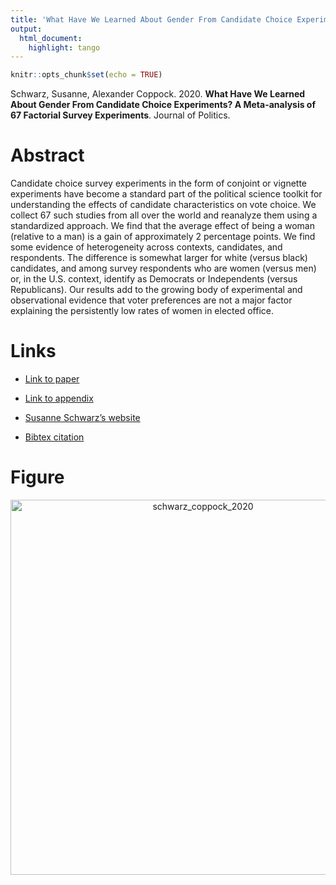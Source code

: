 ```yaml
---
title: 'What Have We Learned About Gender From Candidate Choice Experiments? A Meta-analysis of 67 Factorial Survey Experiments'
output:
  html_document:
    highlight: tango
---
```


```r
knitr::opts_chunk$set(echo = TRUE)
```

Schwarz, Susanne, Alexander Coppock. 2020. <b>What Have We Learned About Gender From Candidate Choice Experiments? A Meta-analysis of 67 Factorial Survey Experiments</b>. Journal of Politics.

# Abstract
Candidate choice survey experiments in the form of conjoint or vignette experiments have become a standard part of the political science toolkit for understanding the effects of candidate characteristics on vote choice. We collect 67 such studies from all over the world and reanalyze them using a standardized approach. We find that the average effect of being a woman (relative to a man) is a gain of approximately 2 percentage points. We find some evidence of heterogeneity across contexts, candidates, and respondents. The difference is somewhat larger for white (versus black) candidates, and among survey respondents who are women (versus men) or, in the U.S. context, identify as Democrats or Independents (versus Republicans). Our results add to the growing body of experimental and observational evidence that voter preferences are not a major factor explaining the persistently low rates of women in elected office.

# Links
 - <a href='schwarz_coppock_2020.pdf' target='_blank'>Link to paper</a>
 - <a href='schwarz_coppock_2020_appendix.pdf'target='_blank'>Link to appendix</a>

 - <a href= 'https://suschwarz.com' target='_blank'>Susanne Schwarz's website</a>
 - <a href='schwarz_coppock_2020.txt'target='_blank'>Bibtex citation</a>

# Figure
<center><img src="display_figures/schwarz_coppock_2020_display.png" alt="schwarz_coppock_2020" width="600"></center>